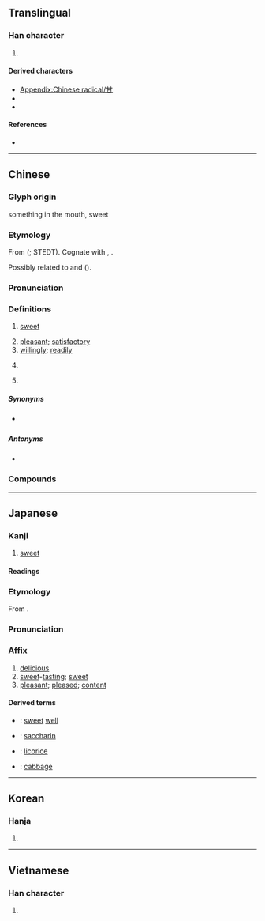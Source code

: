 {{character info}}
{{character info|⽢}}
==Translingual==
{{stroke order|type=animate}}

===Han character===
{{Han char|rn=99|rad=甘|as=00|sn=5|four=44770|canj=TM|ids=⿻廿一}}

# {{mul-kangxi radical-def}}

====Derived characters====
* [[Appendix:Chinese radical/甘]]
* {{l|mul|[[佄]], [[咁]], [[坩]], [[姏]], [[𡶑]], [[𭚩]], [[㤌]], [[拑]], [[泔]], [[𭤭]], [[柑]], [[㶰]], [[玵]], [[𦚕]], [[𭾧]], [[𥑠]], [[𥞈]], [[𥩩]], [[粓]], [[紺]]([[绀]]), [[𦕐]], [[蚶]], [[𧣑]], [[詌]]([[𬣠]]), [[𧮳]], [[𧵊]]([[𬥴]]), [[𫏄]], [[酣]], [[𨱫]], [[𫥕]], [[𭉀]], [[鉗]]([[钳]]), [[𤊼]], [[𫺦]], [[𩖺]], [[𩚵]]([[𩠁]]), [[𩢨]], [[魽]]([[𫠐]]), [[黚]], [[𫴐]], [[𪖟]], [[𪗳]]([[𬹾]])}}
* {{l|mul|[[邯]], [[𣢟]], [[𢎌]], [[𨚠]], [[䲺]], [[某]], [[䗣]], [[𠤔]], [[𭇐]], [[𭓣]], [[苷]], [[𥞌]], [[䇞]], [[雸]], [[𩬚]], [[𬓶]], [[𪏽]], [[𢇾]], [[疳]], [[𨳼]]}}

====References====
* {{Han ref|kx=0753.190|dkj=21643|dj=1161.010|hdz=42413.010|uh=7518|ud=29976|bh=A5CC|bd=42444}}

[[Category:CJKV radicals| ]]

----

==Chinese==
{{zh-forms|alt=𠙿,𤮺,𠙸,𭺪,𭺫}}

===Glyph origin===
{{Han etym}}
{{Han compound|口|一|ls=sc|c1=s|c2=s|t1=mouth}} something in the mouth, sweet

===Etymology===
From {{inh|zh|sit-pro|*s-klum||sweet}} ({{zh-ref|Schuessler, 2007}}; STEDT). Cognate with {{cog|lus|thlum}}, {{cog|lep|tr=khlyam}}.

Possibly related to {{och-l|甜|sweet}} and {{och-l|柑|mandarin orange}} ({{zh-ref|Schuessler, 2007}}).

===Pronunciation===
{{zh-pron
|m=gān
|m-s=gan1
|dg=ган1
|c=gam1
|c-t=gam1
|g=gon1
|h=pfs=kâm;gd=gam1
|md=kăng
|mn=xm:kaⁿ/kam
|mn_note=kaⁿ - vernacular; kam - literary
|mn-t=gam1
|w=1koe
|x=gan1
|mc=y
|oc=y
|cat=a,n,adv,pn
}}

===Definitions===
{{zh-hanzi}}

# [[sweet]]
#: {{zh-x|甘甜|sweet}}
#: {{zh-x|甘蔗{zhe}|sugar cane}}
# [[pleasant]]; [[satisfactory]]
# [[willingly]]; [[readily]]
#: {{zh-x|甘心|to be willing to}}
#: {{zh-x|甘願|[[willingly]]}}
# {{surname|zh}}
#: {{zh-x|^甘 ^為{Ûi}-霖{lîm}|{{w|William Campbell (missionary)|William '''Camp'''bell / '''Kam''' Ûi-lîm}} (a [[Scottish]] [[Presbyterian]] [[missionary]] to [[Taiwan]])|MN}}
# {{zh-abbrev|甘肅|Gansu}}

=====Synonyms=====
* {{s|sweet}} {{zh-l|甜}}

=====Antonyms=====
* {{s|sweet}} {{zh-l|苦}}

===Compounds===
{{zh-der|不甘|不甘寂寞|不甘後人|不甘心|不甘示弱|不甘雌伏|不甘食貧|不知甘苦|供膳甘肥|倒吃甘蔗|分甘|分甘共苦|同甘共苦|同甘同苦|善罷甘休|嚥苦吞甘|幣厚言甘|幣重言甘|心甘情願|旨甘|普降甘霖|樂貧甘賤|沛雨甘霖|爐甘石|甘之如薺|甘之如飴|甘之若素|甘之若飴|甘井先竭|甘伏|甘休|甘冒虎口|甘冽|甘分|甘分隨時|甘受|甘味|甘地主義|甘始|甘居中游|甘心|甘心如薺|甘心情願|甘心瞑目|甘心鈇鉞|甘拜下風|甘旨|甘旨肥濃|甘服|甘木|甘棠|甘棠之惠|甘棠有蔭|甘棠遺愛|甘死如飴|甘比亞|甘毳|甘水|甘油|甘泉|甘泉必竭|甘涼|甘珠爾|甘瓜苦蒂|甘甜|甘盡苦來|甘納豆|甘紫菜|甘結|甘羅|甘美|甘羞|甘肅|甘脆|甘膬|甘芳|甘苦|甘茂|甘草|甘草人物|甘草粉|甘菊|甘蔗|甘蔗板|甘蔗顛子|甘蕉|甘薯|甘薯簽|甘薯葉|甘藍|甘藷|甘處下流|甘蠅|甘言|甘言厚幣|甘言厚禮|甘言好辭|甘言巧辭|甘言美語|甘谷|甘貧守分|甘貧守志|甘貧守節|甘貧樂道|甘迺迪角|甘醴|甘限|甘雨|甘雨隨車|甘霖|甘露|甘露之變|甘露子|甘露水漿|甘露法雨|甘露滋心|甘願|甘食褕衣|甘馨之費|甘鮮|甜甘|硝化甘油|結球甘藍|絕甘分少|美甘甘|美食甘寢|肥甘|自甘墮落|苦盡甘來|荒漠甘泉|莫甘|蒲甘|蔫甘|褕衣甘食|誓不甘休|輸服甘結|食不求甘|食不甘味|飫甘饜肥|黃甘甘|甘家廠|甘孜|甘孜藏族自治州|甘塘坳|甘加|回甘}}

{{zh-cat|Intermediate}}

----

==Japanese==

===Kanji===
{{ja-kanji|grade=c|rs=甘00}}

# [[sweet]]

====Readings====
{{ja-readings
|goon=かん<かん<かむ
|kanon=かん<かん<かむ
|kun=あま-い, うま-い, あま-んじる, あま-やかす, あま-える
}}

===Etymology===
{{ja-kanjitab|かん|yomi=on}}
From {{der|ja|ltc|sort=かん|-}} {{ltc-l|甘}}.

===Pronunciation===
{{ja-pron|かん|y=on}}

===Affix===
{{ja-pos|affix|かん}}

# [[delicious]]
# [[sweet]]-[[tasting]]; [[sweet]]
# [[pleasant]]; [[pleased]]; [[content]]

====Derived terms====
{{der-top}}
* {{ja-r|甘井|かんせい}}: [[sweet]] [[well]]
* {{ja-r|甘精|かんせい}}: [[saccharin]]
* {{ja-r|甘草|かんぞう}}: [[licorice]]
* {{ja-r|甘藍|かんらん}}: [[cabbage]]
{{der-bottom}}

----

==Korean==

===Hanja===
{{ko-hanja|hangeul=감|eumhun=|rv=gam|mr=kam|y=kam}}

# {{rfdef|ko|sort=甘00}}

----

==Vietnamese==

===Han character===
{{vi-readings|reading=cam|rs=甘00}}

# {{rfdef|vi|sort=甘00}}